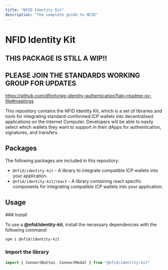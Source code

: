 ```yaml
---
title: "NFID Identity Kit"
description: "The complete guide to NFID"
---
```



# NFID Identity Kit

## THIS PACKAGE IS STILL A WIP!!

## PLEASE JOIN THE STANDARDS WORKING GROUP FOR UPDATES

https://github.com/dfinity/wg-identity-authentication?tab=readme-ov-file#meetings

This repository contains the NFID Identity Kit, which is a set of libraries and tools for
integrating standard-conformed ICP wallets into decentralised applications on the Internet Computer.
Developers will be able to easily select which wallets they want to support in their dApps for
authentication, signatures, and transfers.

## Packages

The following packages are included in this repository:

- `@nfid/identity-kit` - A library to integrate compatible ICP wallets into your application.
- `@nfid/identity-kit/react` - A library containing react specific components for integrating
  compatible ICP wallets into your application.

## Usage

<Steps>
### Install

To use a **@nfid/identity-kit**, install the necessary dependencies with the following command:

```sh npm2yarn
npm i @nfid/identity-kit
```

### Import the library

```typescript
import { ConnectButton, ConnectModal } from "@nfid/identity-kit"
```

</Steps>
